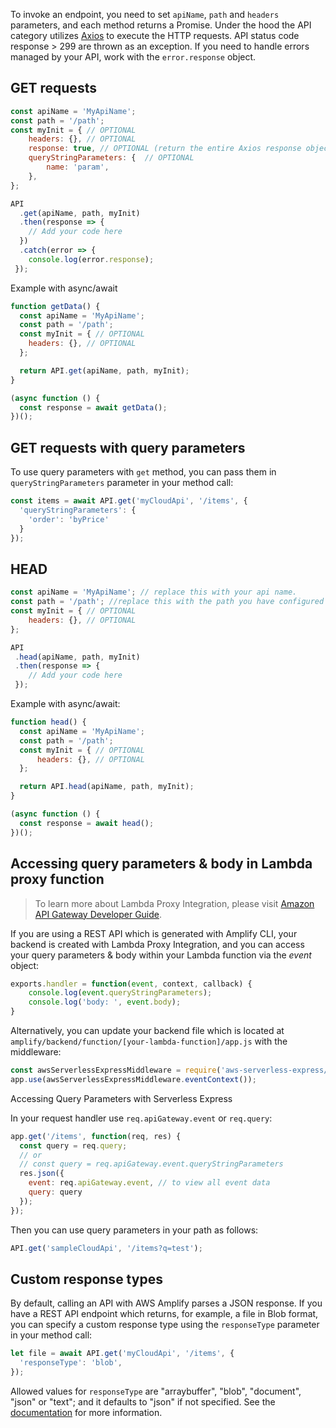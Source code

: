 To invoke an endpoint, you need to set `apiName`, `path` and `headers` parameters, and each method returns a Promise. Under the hood the API category utilizes [Axios](https://github.com/axios/axios) to execute the HTTP requests. API status code response > 299 are thrown as an exception. If you need to handle errors managed by your API, work with the `error.response` object.

## GET requests

```javascript
const apiName = 'MyApiName';
const path = '/path'; 
const myInit = { // OPTIONAL
    headers: {}, // OPTIONAL
    response: true, // OPTIONAL (return the entire Axios response object instead of only response.data)
    queryStringParameters: {  // OPTIONAL
        name: 'param',
    },
};

API
  .get(apiName, path, myInit)
  .then(response => {
    // Add your code here
  })
  .catch(error => {
    console.log(error.response);
 });
```

Example with async/await

```javascript
function getData() { 
  const apiName = 'MyApiName';
  const path = '/path';
  const myInit = { // OPTIONAL
    headers: {}, // OPTIONAL
  };

  return API.get(apiName, path, myInit);
}

(async function () {
  const response = await getData();
})();
```

## GET requests with query parameters

To use query parameters with `get` method, you can pass them in `queryStringParameters` parameter in your method call:

```javascript
const items = await API.get('myCloudApi', '/items', {
  'queryStringParameters': {
    'order': 'byPrice'
  }
});
```

## HEAD

```javascript
const apiName = 'MyApiName'; // replace this with your api name.
const path = '/path'; //replace this with the path you have configured on your API
const myInit = { // OPTIONAL
    headers: {}, // OPTIONAL
};

API
 .head(apiName, path, myInit)
 .then(response => {
    // Add your code here
 });
```

Example with async/await:

```javascript
function head() { 
  const apiName = 'MyApiName';
  const path = '/path';
  const myInit = { // OPTIONAL
      headers: {}, // OPTIONAL
  };

  return API.head(apiName, path, myInit);
}

(async function () {
  const response = await head();
})();
```

## Accessing query parameters & body in Lambda proxy function

> To learn more about Lambda Proxy Integration, please visit [Amazon API Gateway Developer Guide](https://docs.aws.amazon.com/apigateway/latest/developerguide/api-gateway-create-api-as-simple-proxy-for-lambda.html).

If you are using a REST API which is generated with Amplify CLI, your backend is created with Lambda Proxy Integration, and you can access your query parameters & body within your Lambda function via the *event* object:

```javascript
exports.handler = function(event, context, callback) {
    console.log(event.queryStringParameters);
    console.log('body: ', event.body);
}
```

Alternatively, you can update your backend file which is located at `amplify/backend/function/[your-lambda-function]/app.js` with the middleware:

```javascript
const awsServerlessExpressMiddleware = require('aws-serverless-express/middleware');
app.use(awsServerlessExpressMiddleware.eventContext());
```

Accessing Query Parameters with Serverless Express

In your request handler use `req.apiGateway.event` or `req.query`:

```javascript
app.get('/items', function(req, res) {
  const query = req.query;
  // or
  // const query = req.apiGateway.event.queryStringParameters
  res.json({
    event: req.apiGateway.event, // to view all event data
    query: query
  });
});
```

Then you can use query parameters in your path as follows:

```javascript
API.get('sampleCloudApi', '/items?q=test');
```

## Custom response types

By default, calling an API with AWS Amplify parses a JSON response. If you have a REST API endpoint which returns, for example, a file in Blob format, you can specify a custom response type using the `responseType` parameter in your method call:

```javascript
let file = await API.get('myCloudApi', '/items', {
  'responseType': 'blob',
});
```

Allowed values for `responseType` are "arraybuffer", "blob", "document", "json" or "text"; and it defaults to "json" if not specified. See the [documentation](https://developer.mozilla.org/en-US/docs/Web/API/XMLHttpRequest/responseType) for more information.
